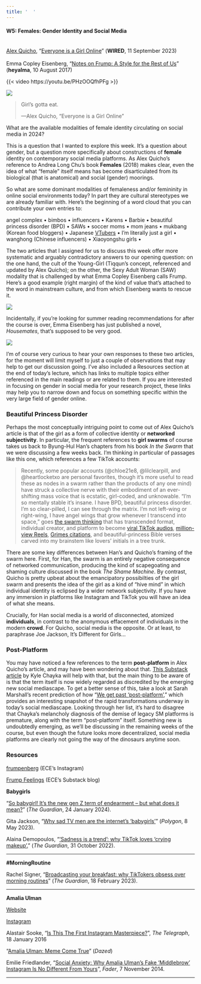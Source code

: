 ```yaml
---
title: '  '
---
```


#### W5: Females: Gender Identity and Social Media

[<br />[Alex Quicho](https://amfq.xyz/), “[Everyone is a Girl Online](https://www.wired.com/story/girls-online-culture/)” (**WIRED**, 11 September 2023)<br /><br />Emma Copley Eisenberg, “[Notes on Frump: A Style for the Rest of Us](https://www.heyalma.com/notes-on-frump-a-style-for-the-rest-of-us/)” (**heyalma**, 10 August 2017)]{.aside}

::: {.content-visible when-format="html"}
{{< video https://youtu.be/PHzOOQfhPFg >}}
:::

::: {.content-visible when-format="pdf"}
![](img/no-doubt.jpg)
:::

> Girl's gotta eat.
>
> ---Alex Quicho, "Everyone is a Girl Online"

What are the available modalities of female identity circulating on social media in 2024?

This is a question that I wanted to explore this week. It's a question about gender, but a question more specifically about constructions of **female** identity on contemporary social media platforms. As Alex Quicho's reference to Andrea Long Chu's book **Females** (2018) makes clear, even the idea of what "female" itself means has become disarticulated from its biological (that is anatomical) and social (gender) moorings.

So what are some dominant modalities of femaleness and/or femininity in online social environments today? In part they are cultural stereotypes we are already familiar with. Here's the beginning of a word cloud that you can contribute your own entries to:

angel complex • bimbos • influencers • Karens • Barbie • beautiful princess disorder (BPD) • SAWs • soccer moms • mom jeans • mukbang (Korean food bloggers) • Japanese [VTubers](https://restofworld.org/2021/vtubers/) • I'm literally just a girl • wanghong (Chinese influencers) • Xiaoyongshu girls •

The two articles that I assigned for us to discuss this week offer more systematic and arguably contradictory answers to our opening question: on the one hand, the cult of the Young-Girl (Tiqqun's concept, referenced and updated by Alex Quicho); on the other, the Sexy Adult Woman (SAW) modality that is challenged by what Emma Copley Eisenberg calls Frump. Here's a good example (right margin) of the kind of value that's attached to the word in mainstream culture, and from which Eisenberg wants to rescue it.

::: column-margin
[![](img/frump-fighters.png)](https://nowthaticando.com/)
:::

Incidentally, if you're looking for summer reading recommendations for after the course is over, Emma Eisenberg has just published a novel, *Housemates*, that's supposed to be very good.

::: column-margin
[![](img/housemates.jpeg)](https://www.penguinrandomhouse.com/books/671798/housemates-by-emma-copley-eisenberg/)
:::

I'm of course very curious to hear your own responses to these two articles, for the moment will limit myself to just a couple of observations that may help to get our discussion going. I've also included a Resources section at the end of today's lecture, which has links to multiple topics either referenced in the main readings or are related to them. If you are interested in focusing on gender in social media for your research project, these links may help you to narrow down and focus on something specific within the very large field of gender online.

### Beautiful Princess Disorder

Perhaps the most conceptually intriguing point to come out of Alex Quicho's article is that of the girl as a form of collective identity or **networked subjectivity**. In particular, the frequent references to **girl swarms** of course takes us back to Byung-Hul Han's chapters from his book *In the Swarm* that we were discussing a few weeks back. I'm thinking in particular of passages like this one, which references a few TikTok accounts:

> Recently, some popular accounts (@chloe21e8, @lilclearpill, and @heartlocketxo are personal favorites, though it’s more useful to read these as nodes in a swarm rather than the products of any one mind) have struck a collective nerve with their embodiment of an ever-shifting mass voice that is ecstatic, girl-coded, and unknowable. “I’m so mentally stable it’s insane. I have BPD, beautiful princess disorder. I’m so clear-pilled, I can see through the matrix. I’m not left-wing or right-wing, I have angel wings that grow whenever I transcend into space,” goes [the swarm thinking](https://www.tiktok.com/@basedredactedgang/video/7257143957312802053) that has transcended format, individual creator, and platform to become [viral TikTok audios](https://www.tiktok.com/music/original-sound-7257143960665606918), [million-view Reels](https://www.instagram.com/reel/Cvx2c8primP/), [Grimes citations](https://twitter.com/Grimezsz/status/1691229470844493824), and beautiful-princess Bible verses carved into my brainstem like lovers’ initials in a tree trunk.

There are some key differences between Han's and Quicho's framing of the swarm here. First, for Han, the swarm is an entirely negative consequence of networked communication, producing the kind of scapegoating and shaming culture discussed in the book *The Shame Machine*. By contrast, Quicho is pretty upbeat about the emancipatory possibilties of the girl swarm and presents the idea of the girl as a kind of "hive mind" in which individual identity is eclipsed by a wider network subjectivity. If you have any immersion in platforms like Instagram and TikTok you will have an idea of what she means.

Crucially, for Han social media is a world of *dis*connected, atomized **individuals**, in contrast to the anonymous effacement of individuals in the modern **crowd**. For Quicho, social media is the opposite. Or at least, to paraphrase Joe Jackson, It's Different for Girls...

### Post-Platform

You may have noticed a few references to the term **post-platform** in Alex Quicho's article, and may have been wondering about that. [This Substack article](https://kylechayka.substack.com/p/the-post-platform-internet) by Kyle Chayka will help with that, but the main thing to be aware of is that the term itself is now widely regarded as discredited by the emerging new social mediascape. To get a better sense of this, take a look at Sarah Marshall's recent prediction of how "[We get past 'post-platform'](https://www.niemanlab.org/2023/12/we-get-past-post-platform/)," which provides an interesting snapshot of the rapid transformations underway in today's social mediascape. Looking through her list, it's hard to disagree that Chayka's melancholy diagnosis of the demise of legacy SM platforms is premature, along with the term "post-platform" itself. Something new is undoubtedly emerging, as we'll be discussing in the remaining weeks of the course, but even though the future looks more decentralized, social media platforms are clearly not going the way of the dinosaurs anytime soon.

### Resources

[frumpenberg](https://www.instagram.com/frumpenberg/) (ECE's Instagram)

[Frump Feelings](https://emmacopleyeisenberg.substack.com/p/welcome-to-frump-feelings-b6e) (ECE's Substack blog)

**Babygirls**

"[So babygirl! It’s the new gen Z term of endearment – but what does it mean?](https://www.theguardian.com/lifeandstyle/2024/jan/24/so-babygirl-its-the-new-gen-z-term-of-endearment-but-what-does-it-mean)" (*The Guardian*, 24 January 2024).

Gita Jackson, "[Why sad TV men are the internet’s ‘babygirls’](https://www.polygon.com/23711849/succession-babygirl-kendall-roy-jesse-breaking-bad)" (*Polygon*, 8 May 2023).

Alaina Demopoulos, "[‘Sadness is a trend’: why TikTok loves ‘crying makeup’.](https://www.theguardian.com/lifeandstyle/2022/oct/30/sadness-is-a-trend-why-tiktok-loves-crying-makeup)" (*The Guardian*, 31 October 2022).

------------------------------------------------------------------------

**#MorningRoutine**

Rachel Signer, "[Broadcasting your breakfast: why TikTokers obsess over morning routines](https://www.theguardian.com/lifeandstyle/2023/feb/19/broadcasting-your-breakfast-why-tiktokers-obsess-over-morning-routines)" (*The Guardian*, 18 February 2023).

------------------------------------------------------------------------

**Amalia Ulman**

[Website](http://amaliaulman.eu/)

[Instagram](https://www.instagram.com/amaliaulman/)

Alastair Sooke, "[Is This The First Instagram Masterpiece?](http://www.telegraph.co.uk/photography/what-to-see/is-this-the-first-instagram-masterpiece/)", *The Telegraph*, 18 January 2016

"[Amalia Ulman: Meme Come True](http://www.dazeddigital.com/artsandculture/article/23700/1/amalia-ulman-meme-come-true)" (*Dazed*)

Emilie Friedlander, "[Social Anxiety: Why Amalia Ulman's Fake 'Middlebrow' Instagram Is No Different From Yours](http://www.thefader.com/2014/11/07/social-anxiety-why-amalia-ulmans-middlebrow-instagram-feed-is-no-different-from-yours)", *Fader*, 7 November 2014.

------------------------------------------------------------------------
